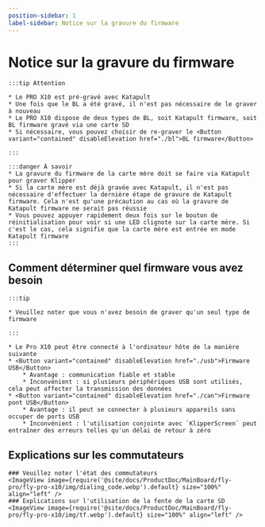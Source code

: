```yaml
---
position-sidebar: 1
label-sidebar: Notice sur la gravure du firmware
---
```


# Notice sur la gravure du firmware

    :::tip Attention

    * Le PRO X10 est pré-gravé avec Katapult
    * Une fois que le BL a été gravé, il n'est pas nécessaire de le graver à nouveau
    * Le PRO X10 dispose de deux types de BL, soit Katapult firmware, soit BL firmware gravé via une carte SD
    * Si nécessaire, vous pouvez choisir de re-graver le <Button variant="contained" disableElevation href="./bl">BL firmware</Button>

    :::
    
    :::danger À savoir
    * La gravure du firmware de la carte mère doit se faire via Katapult pour graver Klipper
    * Si la carte mère est déjà gravée avec Katapult, il n'est pas nécessaire d'effectuer la dernière étape de gravure de Katapult firmware. Cela n'est qu'une précaution au cas où la gravure de Katapult firmware ne serait pas réussie
    * Vous pouvez appuyer rapidement deux fois sur le bouton de réinitialisation pour voir si une LED clignote sur la carte mère. Si c'est le cas, cela signifie que la carte mère est entrée en mode Katapult firmware
    :::

## Comment déterminer quel firmware vous avez besoin

    :::tip

    * Veuillez noter que vous n'avez besoin de graver qu'un seul type de firmware

    :::
    
    * Le Pro X10 peut être connecté à l'ordinateur hôte de la manière suivante
    * <Button variant="contained" disableElevation href="./usb">Firmware USB</Button>
        * Avantage : communication fiable et stable
        * Inconvénient : si plusieurs périphériques USB sont utilisés, cela peut affecter la transmission des données
    * <Button variant="contained" disableElevation href="./can">Firmware pont USB</Button>
        * Avantage : il peut se connecter à plusieurs appareils sans occuper de ports USB
        * Inconvénient : l'utilisation conjointe avec `KlipperScreen` peut entraîner des erreurs telles qu'un délai de retour à zéro

## Explications sur les commutateurs

    ### Veuillez noter l'état des commutateurs
    <ImageView image={require('@site/docs/ProductDoc/MainBoard/fly-pro/fly-pro-x10/img/dialing_code.webp').default} size="100%" align="left" />
    ### Explications sur l'utilisation de la fente de la carte SD
    <ImageView image={require('@site/docs/ProductDoc/MainBoard/fly-pro/fly-pro-x10/img/tf.webp').default} size="100%" align="left" />
